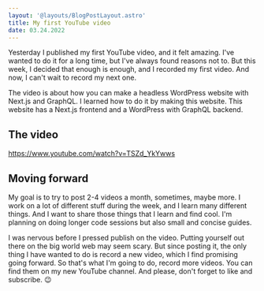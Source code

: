 ```yaml
---
layout: '@layouts/BlogPostLayout.astro'
title: My first YouTube video
date: 03.24.2022
---
```


Yesterday I published my first YouTube video, and it felt amazing. I've wanted to do it for a long time, but I've always found reasons not to. But this week, I decided that enough is enough, and I recorded my first video. And now, I can't wait to record my next one.

The video is about how you can make a headless WordPress website with Next.js and GraphQL. I learned how to do it by making this website. This website has a Next.js frontend and a WordPress with GraphQL backend.

## The video

https://www.youtube.com/watch?v=TSZd_YkYwws

## Moving forward

My goal is to try to post 2-4 videos a month, sometimes, maybe more. I work on a lot of different stuff during the week, and I learn many different things. And I want to share those things that I learn and find cool. I'm planning on doing longer code sessions but also small and concise guides.

I was nervous before I pressed publish on the video. Putting yourself out there on the big world web may seem scary. But since posting it, the only thing I have wanted to do is record a new video, which I find promising going forward. So that's what I'm going to do, record more videos. You can find them on my new YouTube channel. And please, don't forget to like and subscribe. 😉